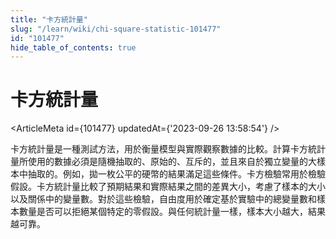 ```yaml
---
title: "卡方統計量"
slug: "/learn/wiki/chi-square-statistic-101477"
id: "101477"
hide_table_of_contents: true
---
```



# 卡方統計量

<ArticleMeta id={101477} updatedAt={'2023-09-26 13:58:54'} />
<div className='border-solid border-b border-t-0 my-4 border-[var(--ifm-color-gray-300)]' />

卡方統計量是一種測試方法，用於衡量模型與實際觀察數據的比較。計算卡方統計量所使用的數據必須是隨機抽取的、原始的、互斥的，並且來自於獨立變量的大樣本中抽取的。例如，拋一枚公平的硬幣的結果滿足這些條件。卡方檢驗常用於檢驗假設。卡方統計量比較了預期結果和實際結果之間的差異大小，考慮了樣本的大小以及關係中的變量數。對於這些檢驗，自由度用於確定基於實驗中的總變量數和樣本數量是否可以拒絕某個特定的零假設。與任何統計量一樣，樣本大小越大，結果越可靠。
